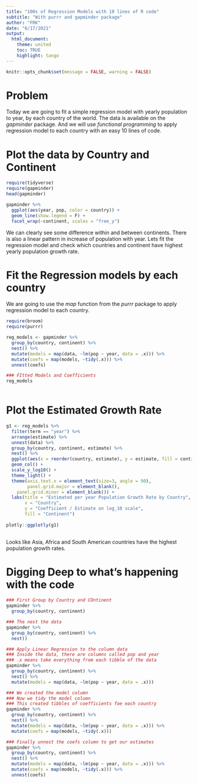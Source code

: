 ```yaml
---
title: "100s of Regression Models with 10 lines of R code"
subtitle: "With purrr and gapminder package"
author: "FRK"
date: "6/17/2021"
output: 
  html_document:
    theme: united
    toc: TRUE
    highlight: tango
---
```


```r
knitr::opts_chunk$set(message = FALSE, warning = FALSE)
```


# Problem

Today we are going to fit a simple regression model with yearly population to year, by each country of the world. The data is available on the *gapminder* package. And we will use *functional programming* to apply regression model to each country with an easy 10 lines of code.

# Plot the data by Country and Continent

```r
require(tidyverse)
require(gapminder)
head(gapminder)

gapminder %>% 
  ggplot(aes(year, pop, color = country)) +
  geom_line(show.legend = F) +
  facet_wrap(~continent, scales = "free_y")

```

We can clearly see some difference within and between continents. There is also a linear pattern in increase of population with year. Lets fit the regression model and check which countries and continent have highest yearly population growth rate.


# Fit the Regression models by each country

We are going to use the *map* function from the *purrr* package to apply regression model to each country.

```r
require(broom)
require(purrr)

reg_models <- gapminder %>%  
  group_by(country, continent) %>% 
  nest() %>% 
  mutate(models = map(data, ~lm(pop ~ year, data = .x))) %>% 
  mutate(coefs = map(models, ~tidy(.x))) %>% 
  unnest(coefs) 

### FItted Models and Coefficients
reg_models     
   
```

# Plot the Estimated Growth Rate

```r

g1 <- reg_models %>% 
  filter(term == "year") %>% 
  arrange(estimate) %>% 
  unnest(data) %>% 
  group_by(country, continent, estimate) %>% 
  nest() %>% 
  ggplot(aes(x = reorder(country, estimate), y = estimate, fill = continent)) +
  geom_col() + 
  scale_y_log10() +
  theme_light() +
  theme(axis.text.x = element_text(size=3, angle = 90),
        panel.grid.major = element_blank(),
    panel.grid.minor = element_blank()) +
  labs(title = "Estimated per year Population Growth Rate by Country",
       x = "Country",
       y = "Coefficient / Estimate on log_10 scale",
       fill = "Continent")
 
plotly::ggplotly(g1)
        
```

Looks like Asia, Africa and South American countries have the highest population growth rates.

# Digging Deep to what's happening with the code

```r

### First Group by Country and COntinent
gapminder %>%  
  group_by(country, continent)

### The nest the data
gapminder %>%  
  group_by(country, continent) %>% 
  nest() 

### Apply Linear Regression to the column data
### Inside the data, there are columns called pop and year
### .x means take everything from each tibble of the data
gapminder %>%  
  group_by(country, continent) %>% 
  nest() %>% 
  mutate(models = map(data, ~lm(pop ~ year, data = .x)))

### We created the model column
### Now we tidy the model column
### This created tibbles of coefficients foe each country
gapminder %>%  
  group_by(country, continent) %>% 
  nest() %>% 
  mutate(models = map(data, ~lm(pop ~ year, data = .x))) %>% 
  mutate(coefs = map(models, ~tidy(.x)))

### Finally unnest the coefs column to get our estimates
gapminder %>%  
  group_by(country, continent) %>% 
  nest() %>% 
  mutate(models = map(data, ~lm(pop ~ year, data = .x))) %>% 
  mutate(coefs = map(models, ~tidy(.x))) %>% 
  unnest(coefs) 
```













